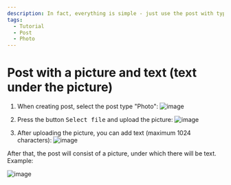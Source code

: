 ```yaml
---
description: In fact, everything is simple - just use the post with type "Photo"
tags:
  - Tutorial
  - Post
  - Photo
---
```


# Post with a picture and text (text under the picture)

1. When creating post, select the post type "Photo":
   ![image](https://user-images.githubusercontent.com/24430718/105613117-94be9c80-5dd1-11eb-89ee-dcdacbd95d1c.png)

   <!-- markdownlint-disable-next-line MD033 -->
2. Press the button <kbd>Select file</kbd> and upload the picture:
   ![image](https://user-images.githubusercontent.com/24430718/105613135-b28c0180-5dd1-11eb-85a0-d944a5444092.png)

3. After uploading the picture, you can add text (maximum 1024 characters):
   ![image](https://user-images.githubusercontent.com/24430718/105613150-e0714600-5dd1-11eb-82d0-66d50b073f8b.png)

After that, the post will consist of a picture, under which there will be text. Example:

![image](https://user-images.githubusercontent.com/24430718/105613165-026ac880-5dd2-11eb-97f1-7feff0fc0d27.png)
